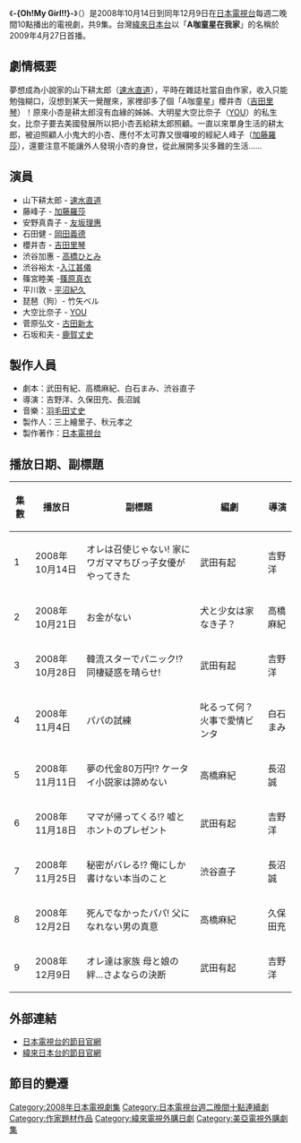 {{noteTA
|G1=JP Show
}}
{{影集資訊
| 名稱                = Oh!My Girl!! 
| 原名                ={{lang|ja|オー!マイ・ガール!!}}
| image              = 
| caption            = 
| 原創者              =
| 分類               = 
| camera             = 
| picture_format     = 
| 每集長               =
| 編劇                 = 
| 導演                 = 
| 演出                 =
| 主題曲               =
| 片尾曲               = 
| 拍攝地               = {{日本}}
| 執行製片             = 
| 製片人               = 
| 國家                 = {{JPN}}
| 語言                 = [[日語|日語]]
| 頻道                 = [[日本電視台|日本電視台]]
| 播出國家              = {{JPN}}
| 開始                 = 2008年10月14日 
| 結束                 = 12月9日
| 頻道1                = [[緯來日本台|緯來日本台]]
| 播出國家1             = {{TWN}}
| 開始1                = 2009年4月27日
| 結束1                 = 5月7日
| 集數                  = 共9集 
| 官方網站               = http://www.ntv.co.jp/ohmygirl/
| imdb_id              = 
| tv_com_id            = 
| 相關節目              = 
| 中國大陸名稱           = 
| 臺灣名稱              = A咖童星在我家
| 港澳名稱              = 
}}
《'''-{Oh!My Girl!!}-'''》（{{lang-ja|オー!マイ・ガール!!}}）是2008年10月14日到同年12月9日在[[日本電視台|日本電視台]]每週二晚間10點播出的電視劇，共9集。台灣[[緯來日本台|緯來日本台]]以「'''A咖童星在我家'''」的名稱於2009年4月27日首播。

== 劇情概要 ==
夢想成為小說家的山下耕太郎（[[速水直道|速水直道]]），平時在雜誌社當自由作家，收入只能勉強糊口，沒想到某天一覺醒來，家裡卻多了個「A咖童星」櫻井杏（[[吉田里琴|吉田里琴]]）！原來小杏是耕太郎沒有血緣的姊姊、大明星大空比奈子（[[江原由希子|YOU]]）的私生女，比奈子要去美國發展所以把小杏丟給耕太郎照顧。一直以來單身生活的耕太郎，被迫照顧人小鬼大的小杏、應付不太可靠又很囉唆的經紀人峰子（[[加藤羅莎|加藤羅莎]]），還要注意不能讓外人發現小杏的身世，從此展開多災多難的生活……

== 演員 ==
*山下耕太郎 - [[速水直道|速水直道]]
*藤峰子 - [[加藤羅莎|加藤羅莎]]
*安野真貴子 - [[友坂理惠|友坂理惠]]
*石田健 - [[岡田義德|岡田義德]]
*櫻井杏 - [[吉田里琴|吉田里琴]]
*渋谷加惠 - [[高橋ひとみ|高橋ひとみ]]
*渋谷裕太 -[[入江甚儀|入江甚儀]]
*篠宮睦美 -[[篠原真衣|篠原真衣]]
*平川敦 - [[平沼紀久|平沼紀久]]
*琵琶（狗）- 竹矢ベル
*大空比奈子 - [[江原由希子|YOU]]
*菅原弘文 - [[古田新太|古田新太]]
*石坂和夫 - [[鹿賀丈史|鹿賀丈史]]

== 製作人員 ==
*劇本：武田有紀、高橋麻紀、白石まみ、渋谷直子
*導演：吉野洋、久保田充、長沼誠
*音樂：[[羽毛田丈史|羽毛田丈史]]
*製作人：三上繪里子、秋元孝之
*製作著作：[[日本電視台|日本電視台]]

== 播放日期、副標題 ==
{| class="wikitable" style="text-align:center"
!集數!!播放日!!副標題!!編劇!!導演
|-
|1||2008年10月14日||オレは召使じゃない! 家にワガママちびっ子女優がやってきた||武田有起||吉野洋
|-
|2||2008年10月21日||お金がない!! 犬と少女は家なき子？||高橋麻紀||久保田充
|-
|3||2008年10月28日||韓流スターでパニック!? 同棲疑惑を晴らせ!||武田有起||吉野洋
|-
|4||2008年11月4日||パパの試練!! 叱るって何？火事で愛情ビンタ||白石まみ||久保田充
|-
|5||2008年11月11日||夢の代金80万円!? ケータイ小説家は諦めない||高橋麻紀||長沼誠
|-
|6||2008年11月18日||ママが帰ってくる!? 嘘とホントのプレゼント||武田有起||吉野洋
|-
|7||2008年11月25日||秘密がバレる!? 俺にしか書けない本当のこと||渋谷直子||長沼誠
|-
|8||2008年12月2日||死んでなかったパパ! 父になれない男の真意||高橋麻紀||久保田充
|-
|9||2008年12月9日||オレ達は家族 母と娘の絆…さよならの決断||武田有起||吉野洋
|}
== 外部連結 ==
*[http://www.ntv.co.jp/ohmygirl/ 日本電視台的節目官網]{{Wayback|url=http://www.ntv.co.jp/ohmygirl/ |date=20090420114002 }}
*[http://japan.videoland.com.tw/channel/ohmygirl/ 緯來日本台的節目官網]{{Wayback|url=http://japan.videoland.com.tw/channel/ohmygirl/ |date=20090427081207 }}

== 節目的變遷 ==
{{電視節目的變遷|
|電視台= {{JPN}}[[日本電視台|日本電視台]]
|播放檔次= [[日本電視台週二連續劇|週二連續劇]]
|節目名稱=Oh!My Girl!!<br />（2008.10.14 - 2008.12.9）
|上一節目= [[學校學不到的事|學校學不到的事]]<br />（2008.7.15 - 2008.9.16）
|下一節目= [[神之雫|神之雫]]<br />（2009.1.13- 2009.3.10）
}}
{{電視節目的變遷|
電視台={{TWN}}[[緯來日本台|緯來日本台]] |
播放檔次=[[緯來日本台#一番偶像劇|一番偶像劇]] 週一至週五20:00至21:00|
節目名稱=-{A咖童星在我家}-<br />（2009年4月27日 - 2009年5月7日）|
上一節目=[[四姐妹偵探團|四姐妹偵探團]]<br />（2009年4月14日-2009年4月24日）|
下一節目=[[貧窮貴公子|貧窮貴公子]]<small>（重播）</small><br />（2009年5月8日-2009年5月22日）|
}}
{{日本電視台週二連續劇}}

{{DEFAULTSORT:Oh my girl}}

[[Category:2008年日本電視劇集|Category:2008年日本電視劇集]]
[[Category:日本電視台週二晚間十點連續劇|Category:日本電視台週二晚間十點連續劇]]
[[Category:作家題材作品|Category:作家題材作品]]
[[Category:緯來電視外購日劇|Category:緯來電視外購日劇]]
[[Category:美亞電視外購劇集|Category:美亞電視外購劇集]]
